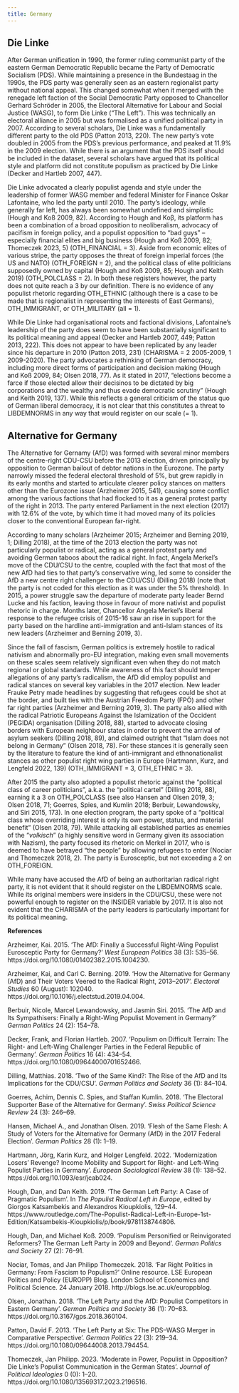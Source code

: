 ```yaml
---
title: Germany
---
```



## Die Linke 

After German unification in 1990, the former ruling communist party of
the eastern German Democratic Republic became the Party of Democratic
Socialism (PDS). While maintaining a presence in the Bundestaag in the
1990s, the PDS party was generally seen as an eastern regionalist party
without national appeal. This changed somewhat when it merged with the
renegade left faction of the Social Democratic Party opposed to
Chancellor Gerhard Schröder in 2005, the Electoral Alternative for
Labour and Social Justice (WASG), to form Die Linke ("The Left"). This
was technically an electoral alliance in 2005 but was formalised as a
unified political party in 2007. According to several scholars, Die
Linke was a fundamentally different party to the old PDS (Patton 2013,
220). The new party's vote doubled in 2005 from the PDS's previous
performance, and peaked at 11.9% in the 2009 election. While there is an
argument that the PDS itself should be included in the dataset, several
scholars have argued that its political style and platform did not
constitute populism as practiced by Die Linke (Decker and Hartleb 2007,
447).

Die Linke advocated a clearly populist agenda and style under the
leadership of former WASG member and federal Minister for Finance Oskar
Lafontaine, who led the party until 2010. The party's ideology, while
generally far left, has always been somewhat undefined and simplistic
(Hough and Koß 2009, 82). According to Hough and Koβ, its platform has
been a combination of a broad opposition to neoliberalism, advocacy of
pacifism in foreign policy, and a populist opposition to "bad guys" --
especially financial elites and big business (Hough and Koß 2009, 82;
Thomeczek 2023, 5) (OTH_FINANCIAL = 3). Aside from economic elites of
various stripe, the party opposes the threat of foreign imperial forces
(the US and NATO) (OTH_FOREIGN = 2), and the political class of elite
politicians supposedly owned by capital (Hough and Koß 2009, 85; Hough
and Keith 2019) (OTH_POLCLASS = 2). In both these registers however, the
party does not quite reach a 3 by our definition. There is no evidence
of any populist rhetoric regarding OTH_ETHNIC (although there is a case
to be made that is regionalist in representing the interests of East
Germans), OTH_IMMIGRANT, or OTH_MILITARY (all = 1).

While Die Linke had organisational roots and factional divisions,
Lafontaine's leadership of the party does seem to have been
substantially significant to its political meaning and appeal (Decker
and Hartleb 2007, 449; Patton 2013, 222). This does not appear to have
been replicated by any leader since his departure in 2010 (Patton 2013,
231) (CHARISMA = 2 2005-2009, 1 2009-2020). The party advocates a
rethinking of German democracy, including more direct forms of
participation and decision making (Hough and Koß 2009, 84; Olsen 2018,
77). As it stated in 2017, "elections become a farce if those elected
allow their decisinos to be dictated by big corporations and the wealthy
and thus evade democratic scrutiny" (Hough and Keith 2019, 137). While
this reflects a general criticism of the status quo of German liberal
democracy, it is not clear that this constitutes a threat to LIBDEMNORMS
in any way that would register on our scale (= 1).

## **Alternative for Germany** 

The Alternative for Gernamy (AfD) was formed with several minor members
of the centre-right CDU-CSU before the 2013 election, driven principally
by opposition to German bailout of debtor nations in the Eurozone. The
party narrowly missed the federal electoral threshold of 5%, but grew
rapidly in its early months and started to articulate clearer policy
stances on matters other than the Eurozone issue (Arzheimer 2015, 541),
causing some conflict among the various factions that had flocked to it
as a general protest party of the right in 2013. The party entered
Parliament in the next election (2017) with 12.6% of the vote, by which
time it had moved many of its policies closer to the conventional
European far-right.

According to many scholars (Arzheimer 2015; Arzheimer and Berning 2019,
1; Dilling 2018), at the time of the 2013 election the party was not
particularly populist or radical, acting as a general protest party and
avoiding German taboos about the radical right. In fact, Angela Merkel's
move of the CDU/CSU to the centre, coupled with the fact that most of
the new AfD had ties to that party's conservative wing, led some to
consider the AfD a new centre right challenger to the CDU/CSU (Dilling
2018) (note that the party is not coded for this election as it was
under the 5% threshold). In 2015, a power struggle saw the departure of
moderate party leader Bernd Lucke and his faction, leaving those in
favour of more nativist and populist rhetoric in charge. Months later,
Chancellor Angela Merkel's liberal response to the refugee crisis of
2015-16 saw an rise in support for the party based on the hardline
anti-immigration and anti-Islam stances of its new leaders (Arzheimer
and Berning 2019, 3).

Since the fall of fascism, German politics is extremely hostile to
radical nativism and abnormally pro-EU integration, making even small
movements on these scales seem relatively significant even when they do
not match regional or global standards. While awareness of this fact
should temper allegations of any party's radicalism, the AfD did employ
populist and radical stances on several key variables in the 2017
election. New leader Frauke Petry made headlines by suggesting that
refugees could be shot at the border, and built ties with the Austrian
Freedom Party (FPÖ) and other far right parties (Arzheimer and Berning
2019, 3). The party also allied with the radical Patriotic Europeans
Against the Islamization of the Occident (PEGIDA) organisation (Dilling
2018, 88), started to advocate closing borders with European neighbour
states in order to prevent the arrival of asylum seekers (Dilling 2018,
89), and claimed outright that "Islam does not belong in Germany" (Olsen
2018, 78). For these stances it is generally seen by the literature to
feature the kind of anti-immigrant and ethnonationalist stances as other
populist right wing parties in Europe (Hartmann, Kurz, and Lengfeld
2022, 139) (OTH_IMMIGRANT = 3, OTH_ETHNIC = 3).

After 2015 the party also adopted a populist rhetoric against the
"political class of career politicians", a.k.a. the "political cartel"
(Dilling 2018, 88), earning it a 3 on OTH_POLCLASS (see also Hansen and
Olsen 2019, 3; Olsen 2018, 71; Goerres, Spies, and Kumlin 2018; Berbuir,
Lewandowsky, and Siri 2015, 173). In one election program, the party
spoke of a "political class whose overriding interest is only its own
power, status, and material benefit" (Olsen 2018, 79). While attacking
all established parties as enemies of the "*volkisch*" (a highly
sensitive word in Germany given its association with Nazism), the party
focused its rhetoric on Merkel in 2017, who is deemed to have betrayed
"the people" by allowing refugees to enter (Nociar and Thomeczek 2018,
2). The party is Eurosceptic, but not exceeding a 2 on OTH_FOREIGN.

While many have accused the AfD of being an authoritarian radical right
party, it is not evident that it should register on the LIBDEMNORMS
scale. While its original members were insiders in the CDU/CSU, these
were not powerful enough to register on the INSIDER variable by 2017. It
is also not evident that the CHARISMA of the party leaders is
particularly important for its political meaning.

**References**

Arzheimer, Kai. 2015. 'The AfD: Finally a Successful Right-Wing Populist
Eurosceptic Party for Germany?' *West European Politics* 38 (3):
535--56. https://doi.org/10.1080/01402382.2015.1004230.

Arzheimer, Kai, and Carl C. Berning. 2019. 'How the Alternative for
Germany (AfD) and Their Voters Veered to the Radical Right, 2013--2017'.
*Electoral Studies* 60 (August): 102040.
https://doi.org/10.1016/j.electstud.2019.04.004.

Berbuir, Nicole, Marcel Lewandowsky, and Jasmin Siri. 2015. 'The AfD and
Its Sympathisers: Finally a Right-Wing Populist Movement in Germany?'
*German Politics* 24 (2): 154--78.

Decker, Frank, and Florian Hartleb. 2007. 'Populism on Difficult
Terrain: The Right- and Left-Wing Challenger Parties in the Federal
Republic of Germany'. *German Politics* 16 (4): 434--54.
https://doi.org/10.1080/09644000701652466.

Dilling, Matthias. 2018. 'Two of the Same Kind?: The Rise of the AfD and
Its Implications for the CDU/CSU'. *German Politics and Society* 36 (1):
84--104.

Goerres, Achim, Dennis C. Spies, and Staffan Kumlin. 2018. 'The
Electoral Supporter Base of the Alternative for Germany'. *Swiss
Political Science Review* 24 (3): 246--69.

Hansen, Michael A., and Jonathan Olsen. 2019. 'Flesh of the Same Flesh:
A Study of Voters for the Alternative for Germany (AfD) in the 2017
Federal Election'. *German Politics* 28 (1): 1--19.

Hartmann, Jörg, Karin Kurz, and Holger Lengfeld. 2022. 'Modernization
Losers' Revenge? Income Mobility and Support for Right- and Left-Wing
Populist Parties in Germany'. *European Sociological Review* 38 (1):
138--52. https://doi.org/10.1093/esr/jcab024.

Hough, Dan, and Dan Keith. 2019. 'The German Left Party: A Case of
Pragmatic Populism'. In *The Populist Radical Left in Europe*, edited by
Giorgos Katsambekis and Alexandros Kioupkiolis, 129--44.
https://www.routledge.com/The-Populist-Radical-Left-in-Europe-1st-Edition/Katsambekis-Kioupkiolis/p/book/9781138744806.

Hough, Dan, and Michael Koß. 2009. 'Populism Personified or
Reinvigorated Reformers? The German Left Party in 2009 and Beyond'.
*German Politics and Society* 27 (2): 76--91.

Nociar, Tomas, and Jan Philipp Thomeczek. 2018. 'Far Right Politics in
Germany: From Fascism to Populism?' Online resource. LSE European
Politics and Policy (EUROPP) Blog. London School of Economics and
Political Science. 24 January 2018. http://blogs.lse.ac.uk/europpblog.

Olsen, Jonathan. 2018. 'The Left Party and the AfD: Populist Competitors
in Eastern Germany'. *German Politics and Society* 36 (1): 70--83.
https://doi.org/10.3167/gps.2018.360104.

Patton, David F. 2013. 'The Left Party at Six: The PDS--WASG Merger in
Comparative Perspective'. *German Politics* 22 (3): 219--34.
https://doi.org/10.1080/09644008.2013.794454.

Thomeczek, Jan Philipp. 2023. 'Moderate in Power, Populist in
Opposition? Die Linke's Populist Communication in the German States'.
*Journal of Political Ideologies* 0 (0): 1--20.
https://doi.org/10.1080/13569317.2023.2196516.

